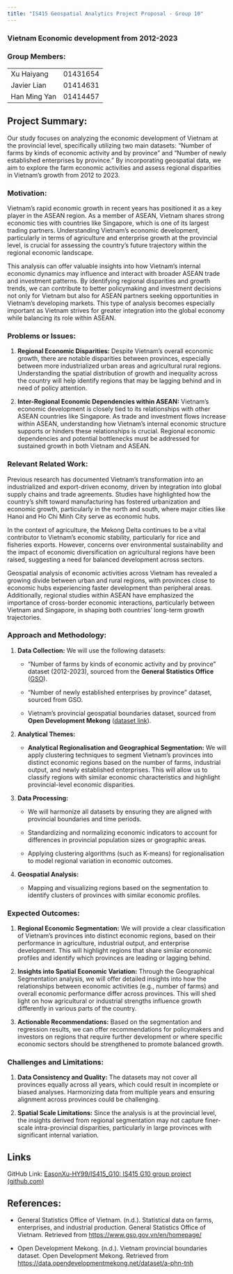 ```yaml
---
title: "IS415 Geospatial Analytics Project Proposal - Group 10"
---
```


### Vietnam Economic development from 2012-2023

### Group Members:

|              |          |
|--------------|----------|
| Xu Haiyang   | 01431654 |
| Javier Lian  | 01414631 |
| Han Ming Yan | 01414457 |

## **Project Summary:**

Our study focuses on analyzing the economic development of Vietnam at the provincial level, specifically utilizing two main datasets: "Number of farms by kinds of economic activity and by province" and "Number of newly established enterprises by province." By incorporating geospatial data, we aim to explore the farm economic activities and assess regional disparities in Vietnam’s growth from 2012 to 2023.

### **Motivation:**

Vietnam’s rapid economic growth in recent years has positioned it as a key player in the ASEAN region. As a member of ASEAN, Vietnam shares strong economic ties with countries like Singapore, which is one of its largest trading partners. Understanding Vietnam’s economic development, particularly in terms of agriculture and enterprise growth at the provincial level, is crucial for assessing the country’s future trajectory within the regional economic landscape.

This analysis can offer valuable insights into how Vietnam’s internal economic dynamics may influence and interact with broader ASEAN trade and investment patterns. By identifying regional disparities and growth trends, we can contribute to better policymaking and investment decisions not only for Vietnam but also for ASEAN partners seeking opportunities in Vietnam’s developing markets. This type of analysis becomes especially important as Vietnam strives for greater integration into the global economy while balancing its role within ASEAN.

### **Problems or Issues:**

1.  **Regional Economic Disparities:** Despite Vietnam’s overall economic growth, there are notable disparities between provinces, especially between more industrialized urban areas and agricultural rural regions. Understanding the spatial distribution of growth and inequality across the country will help identify regions that may be lagging behind and in need of policy attention.

2.  **Inter-Regional Economic Dependencies within ASEAN:** Vietnam’s economic development is closely tied to its relationships with other ASEAN countries like Singapore. As trade and investment flows increase within ASEAN, understanding how Vietnam’s internal economic structure supports or hinders these relationships is crucial. Regional economic dependencies and potential bottlenecks must be addressed for sustained growth in both Vietnam and ASEAN.

### **Relevant Related Work:**

Previous research has documented Vietnam’s transformation into an industrialized and export-driven economy, driven by integration into global supply chains and trade agreements. Studies have highlighted how the country’s shift toward manufacturing has fostered urbanization and economic growth, particularly in the north and south, where major cities like Hanoi and Ho Chi Minh City serve as economic hubs.

In the context of agriculture, the Mekong Delta continues to be a vital contributor to Vietnam’s economic stability, particularly for rice and fisheries exports. However, concerns over environmental sustainability and the impact of economic diversification on agricultural regions have been raised, suggesting a need for balanced development across sectors.

Geospatial analysis of economic activities across Vietnam has revealed a growing divide between urban and rural regions, with provinces close to economic hubs experiencing faster development than peripheral areas. Additionally, regional studies within ASEAN have emphasized the importance of cross-border economic interactions, particularly between Vietnam and Singapore, in shaping both countries’ long-term growth trajectories.

### **Approach and Methodology:**

1.  **Data Collection:** We will use the following datasets:

    -   "Number of farms by kinds of economic activity and by province" dataset (2012-2023), sourced from the **General Statistics Office** ([GSO](https://www.gso.gov.vn/en/homepage/)).

    -   "Number of newly established enterprises by province" dataset, sourced from GSO.

    -   Vietnam’s provincial geospatial boundaries dataset, sourced from **Open Development Mekong** ([dataset link](https://data.opendevelopmentmekong.net/dataset/a-phn-tnh)).

2.  **Analytical Themes:**

    -   **Analytical Regionalisation and Geographical Segmentation:** We will apply clustering techniques to segment Vietnam’s provinces into distinct economic regions based on the number of farms, industrial output, and newly established enterprises. This will allow us to classify regions with similar economic characteristics and highlight provincial-level economic disparities.

3.  **Data Processing:**

    -   We will harmonize all datasets by ensuring they are aligned with provincial boundaries and time periods.

    -   Standardizing and normalizing economic indicators to account for differences in provincial population sizes or geographic areas.

    -   Applying clustering algorithms (such as K-means) for regionalisation to model regional variation in economic outcomes.

4.  **Geospatial Analysis:**

    -   Mapping and visualizing regions based on the segmentation to identify clusters of provinces with similar economic profiles.

### **Expected Outcomes:**

1.  **Regional Economic Segmentation:** We will provide a clear classification of Vietnam’s provinces into distinct economic regions, based on their performance in agriculture, industrial output, and enterprise development. This will highlight regions that share similar economic profiles and identify which provinces are leading or lagging behind.

2.  **Insights into Spatial Economic Variation:** Through the Geographical Segmentation analysis, we will offer detailed insights into how the relationships between economic activities (e.g., number of farms) and overall economic performance differ across provinces. This will shed light on how agricultural or industrial strengths influence growth differently in various parts of the country.

3.  **Actionable Recommendations:** Based on the segmentation and regression results, we can offer recommendations for policymakers and investors on regions that require further development or where specific economic sectors should be strengthened to promote balanced growth.

### **Challenges and Limitations:**

1.  **Data Consistency and Quality:** The datasets may not cover all provinces equally across all years, which could result in incomplete or biased analyses. Harmonizing data from multiple years and ensuring alignment across provinces could be challenging.

2.  **Spatial Scale Limitations:** Since the analysis is at the provincial level, the insights derived from regional segmentation may not capture finer-scale intra-provincial disparities, particularly in large provinces with significant internal variation.

## Links

GitHub Link: [EasonXu-HY99/IS415_G10: IS415 G10 group project (github.com)](https://github.com/EasonXu-HY99/IS415_G10)

## **References:**

-   General Statistics Office of Vietnam. (n.d.). Statistical data on farms, enterprises, and industrial production. General Statistics Office of Vietnam. Retrieved from <https://www.gso.gov.vn/en/homepage/>

-   Open Development Mekong. (n.d.). Vietnam provincial boundaries dataset. Open Development Mekong. Retrieved from <https://data.opendevelopmentmekong.net/dataset/a-phn-tnh>
